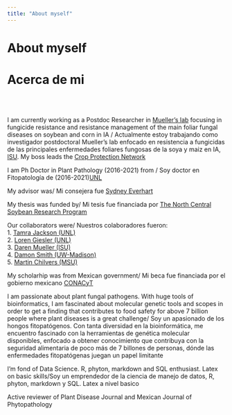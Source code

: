 ```yaml
---
title: "About myself"
---
```

# About myself  
# Acerca de mi     
  
&nbsp;  
&nbsp;
      

I am currently working as a Postdoc Researcher in [Mueller's lab](https://www.plantpath.iastate.edu/people/daren-mueller) focusing in fungicide resistance and resistance management of the main foliar fungal diseases on soybean and corn in IA / Actualmente estoy trabajando como investigador postdoctoral Mueller's lab enfocado en resistencia a fungicidas de las principales enfermedades foliares fungosas de la soya y maiz en IA, [ISU](https://www.plantpath.iastate.edu/people). My boss leads the [Crop Protection Network](https://cropprotectionnetwork.org/peoples)

I am Ph Doctor in Plant Pathology (2016-2021) from / Soy doctor en Fitopatología de (2016-2021)[UNL](https://plantpathology.unl.edu)
 
My advisor was/ Mi consejera fue [Sydney Everhart](https://plantpathology.unl.edu/sydney-everhart)


My thesis was funded by/ Mi tesis fue financiada por [The North Central Soybean Research Program](http://www.ncsrp.com)  

Our collaborators were/ Nuestros colaboradores fueron:  
1. [Tamra Jackson (UNL)](https://cropwatch.unl.edu/author/tamra-jackson-ziems-extension-plant-pathologist)  
2. [Loren Giesler (UNL)](https://plantpathology.unl.edu/loren-giesler)  
3. [Daren Mueller (ISU)](https://www.plantpath.iastate.edu/people/daren-mueller)  
4. [Damon Smith (UW-Madison)](https://plantpath.wisc.edu/damon-smith-2/)  
5. [Martin Chilvers (MSU)](https://www.canr.msu.edu/people/chilvers_martin)  

My scholarhip was from Mexican government/ Mi beca fue financiada por el gobierno mexicano  [CONACyT](https://www.conacyt.gob.mx)


I am passionate about plant fungal pathogens. With huge tools of bioinformatics, I am fascinated about molecular genetic tools and scopes in order to get a finding that contributes to food safety for above 7 billion people where plant diseases is a great challenge/ Soy un apasionado de los hongos fitopatógenos. Con tanta diversidad en la bioinformática, me encuentro fascinado con la herramientas de genética molecular disponibles, enfocado a obtener conocimiento que contribuya con la seguridad alimentaria de poco más de 7 billones de personas, dónde las enfermedades fitopatógenas juegan un papel limitante   

I’m fond of Data Science. R, phyton, markdown and SQL enthusiast. Latex on basic skills/Soy un emprendedor de la ciencia de manejo de datos, R, phyton, markdown y SQL. Latex a nivel basico

Active reviewer of Plant Disease Journal and Mexican Journal of Phytopathology

